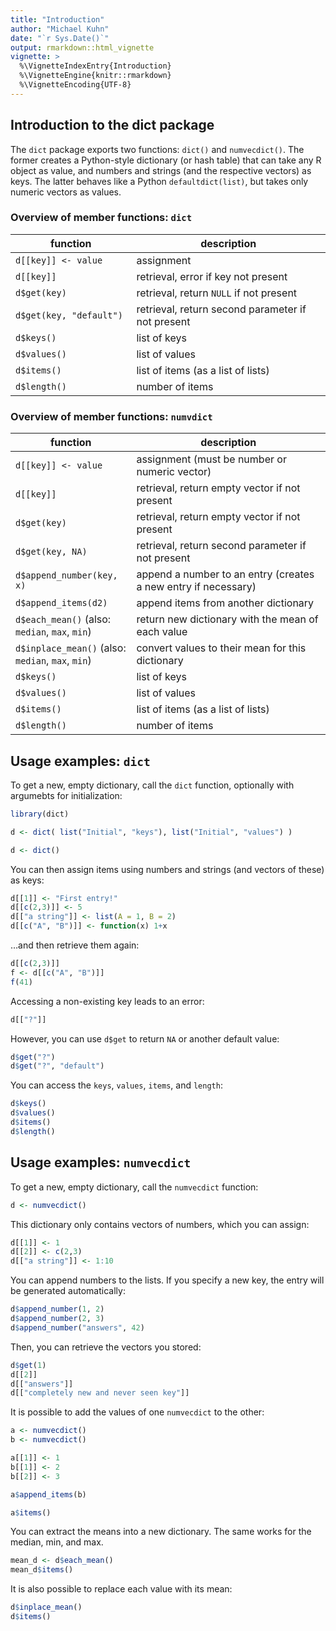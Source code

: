 ```yaml
---
title: "Introduction"
author: "Michael Kuhn"
date: "`r Sys.Date()`"
output: rmarkdown::html_vignette
vignette: >
  %\VignetteIndexEntry{Introduction}
  %\VignetteEngine{knitr::rmarkdown}
  %\VignetteEncoding{UTF-8}
---
```


## Introduction to the dict package

The `dict` package exports two functions: `dict()` and `numvecdict()`. The former creates a Python-style dictionary (or hash table) that can take any R object as value, and numbers and strings (and the respective vectors) as keys. The latter behaves like a Python `defaultdict(list)`, but takes only numeric vectors as values.

### Overview of member functions: `dict`

| function                 | description                             |
|--------------------------|-----------------------------------------|
| `d[[key]] <- value`      | assignment   |
| `d[[key]]`               | retrieval, error if key not present  |
| `d$get(key)`             | retrieval, return `NULL` if not present  |
| `d$get(key, "default")`  | retrieval, return second parameter if not present  |
| `d$keys()`               | list of keys |
| `d$values()`             | list of values |
| `d$items()`              | list of items (as a list of lists) |
| `d$length()`             | number of items |

### Overview of member functions: `numvdict`

| function                 | description                             |
|--------------------------|-----------------------------------------|
| `d[[key]] <- value`      | assignment (must be number or numeric vector)   |
| `d[[key]]`               | retrieval, return empty vector if not present  |
| `d$get(key)`             | retrieval, return empty vector if not present  |
| `d$get(key, NA)`         | retrieval, return second parameter if not present  |
| `d$append_number(key, x)`| append a number to an entry (creates a new entry if necessary) |
| `d$append_items(d2)`     | append items from another dictionary |
| `d$each_mean()` (also: `median`, `max`, `min`) | return new dictionary with the mean of each value |
| `d$inplace_mean()` (also: `median`, `max`, `min`) | convert values to their mean for this dictionary |
| `d$keys()`               | list of keys |
| `d$values()`             | list of values |
| `d$items()`              | list of items (as a list of lists) |
| `d$length()`             | number of items |

## Usage examples: `dict`

To get a new, empty dictionary, call the `dict` function, optionally with argumebts for initialization:

```r
library(dict)

d <- dict( list("Initial", "keys"), list("Initial", "values") )

d <- dict()
```

You can then assign items using numbers and strings (and vectors of these) as keys:

```r
d[[1]] <- "First entry!"
d[[c(2,3)]] <- 5
d[["a string"]] <- list(A = 1, B = 2)
d[[c("A", "B")]] <- function(x) 1+x
```

...and then retrieve them again:

```r
d[[c(2,3)]]
f <- d[[c("A", "B")]]
f(41)
```

Accessing a non-existing key leads to an error:

```r
d[["?"]]
```

However, you can use `d$get` to return `NA` or another default value:

```r
d$get("?")
d$get("?", "default")
```

You can access the `keys`, `values`, `items`, and `length`:

```r
d$keys()
d$values()
d$items()
d$length()
```

## Usage examples: `numvecdict`

To get a new, empty dictionary, call the `numvecdict` function:

```r
d <- numvecdict()
```

This dictionary only contains vectors of numbers, which you can assign:

```r
d[[1]] <- 1
d[[2]] <- c(2,3)
d[["a string"]] <- 1:10
```

You can append numbers to the lists. If you specify a new key, the entry will be generated automatically:

```r
d$append_number(1, 2)
d$append_number(2, 3)
d$append_number("answers", 42)
```

Then, you can retrieve the vectors you stored:

```r
d$get(1)
d[[2]]
d[["answers"]]
d[["completely new and never seen key"]]
```

It is possible to add the values of one `numvecdict` to the other:

```r
a <- numvecdict()
b <- numvecdict()

a[[1]] <- 1
b[[1]] <- 2
b[[2]] <- 3

a$append_items(b)

a$items()
```

You can extract the means into a new dictionary. The same works for the median, min, and max.

```r
mean_d <- d$each_mean()
mean_d$items()
```

It is also possible to replace each value with its mean:

```r
d$inplace_mean()
d$items()
```


